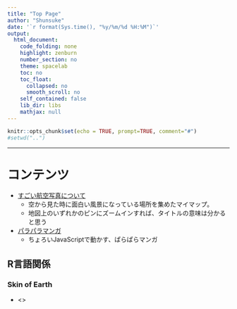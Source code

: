 ```yaml
---
title: "Top Page"
author: "Shunsuke"
date: '`r format(Sys.time(), "%y/%m/%d %H:%M")`'
output:
  html_document:
    code_folding: none
    highlight: zenburn
    number_section: no
    theme: spacelab
    toc: no
    toc_float:
      collapsed: no
      smooth_scroll: no
    self_contained: false
    lib_dir: libs
    mathjax: null
---
```


<style type="text/css">

</style>

```r
knitr::opts_chunk$set(echo = TRUE, prompt=TRUE, comment="#")
#setwd("..")
```

----

# コンテンツ

* [すごい航空写真について](satellite.html)
  * 空から見た時に面白い風景になっている場所を集めたマイマップ。
  * 地図上のいずれかのピンにズームインすれば、タイトルの意味は分かると思う
* [パラパラマンガ](cutoffAnime.html)
  * ちょろいJavaScriptで動かす、ぱらぱらマンガ


## R言語関係

### Skin of Earth

* <>

